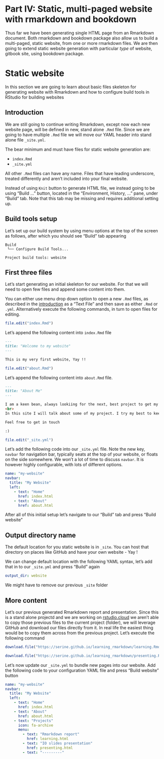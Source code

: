# Part IV: Static, multi-paged website with rmarkdown and bookdown {- #static-website}

Thus far we have been generating single HTML page from an Rmarkdown document. Both rmarkdown and bookdown package also allow us to build a multi-paged, static website, from one or more rmarkdown files. We are then going to extend static website generation with particular _type_ of website, gitbook site, using bookdown package.

# Static website

In this section we are going to learn about basic files skeleton for generating website with Rmarkdown and how to configure build tools in RStudio for building websites

## Introduction

We are still going to continue writing Rmarkdown, except now each new website page, will be defined in new, stand alone `.Rmd` file. Since we are going to have multiple `.Rmd` file we will move our YAML header into stand alone file `_site.yml`.

The bear minimum and must have files for static website generation are:

- `index.Rmd`
- `_site.yml`

All other `.Rmd` files can have any name. Files that have leading underscore, treated differently and aren't included into your final website.

Instead of using `Knit` button to generate HTML file, we instead going to be using "Build ..." button, located in the "Environment, History, ..." pane, under "Build" tab. Note that this tab may be missing and requires additional setting up.


## Build tools setup

Let's set up our build system by using menu options at the top of the screen as follows, after which you should see "Build" tab appearing

```
Build
 └── Configure Build Tools...
 
Project build tools: website
```

## First three files

Let's start generating an initial skeleton for our website. For that we will need to open few files and append some content into them.

You can either use menu drop down option to open a new `.Rmd` files, as described in the [introduction](#intro1) as a "Text File" and then save as either `.Rmd` or `.yml`. Alternatively execute the following commands, in turn to open files for editing.

```r
file.edit("index.Rmd")
```

Let's append the following content into `index.Rmd` file

```markdown
---
title: "Welcome to my website"
---

This is my very first website, Yay !!
```

```r
file.edit("about.Rmd")
```

Let's append the following content into `about.Rmd` file. 

```markdown
---
title: "About Me"
---

I am a keen bean, always lookiing for the next, best project to get my hands into. 
<br>
In this site I will talk about some of my project. I try my best to keep all of my code version with git and shared via GitHub platform

Feel free to get in touch

:)
```

```r
file.edit("_site.yml")
```

Let's add the following code into our `_site.yml` file. Note the new key, `navbar` for navigation bar, typically seats at the top of your website, or floats on the side somewhere. We won't a lot of time to discuss `navbar`. It is however highly configurable, with lots of different options.

```YAML
name: "my-website"
navbar:
  title: "My Website"
  left:
    - text: "Home"
      href: index.html
    - text: "About"
      href: about.html
```

After all of this initial setup let's navigate to our "Build" tab and press "Build website"

## Output directory name

The default location for you static website is in `_site`. You can host that directory on places like GitHub and have your own website - Yay !

We can change default location with the following YAML syntax, let's add that in to our `_site.yml` and press "Build" again

```YAML
output_dir: website
```

We might have to remove our previous `_site` folder

## More content

Let's our previous generated Rmarkdown report and presentation. Since this is a stand alone projectd and we are working on [rstudio.cloud](https://rstudio.cloud) we aren't able to copy those previous files to the current project (folder), we will leverage GitHub and download our files directly from it. In real life the easiest thing would be to copy them across from the previous project. Let's execute the following command

```r
download.file("https://serine.github.io/learning_rmarkdown/learning.Rmd", destfile = "learning.Rmd")
```

```r
download.file("https://serine.github.io/learning_rmarkdown/presenting.Rmd", destfile = "presenting.Rmd")
```

Let's now update our `_site.yml` to bundle new pages into our website. Add the following code to your configuration YAML file and press "Build website" button

```YAML
name: "my-website"
navbar:
  title: "My Website"
  left:
    - text: "Home"
      href: index.html
    - text: "About"
      href: about.html
    - text: "Projects"
      icon: fa-archive
      menu:
        - text: "Rmarkdown report"
          href: learning.html
        - text: "IO slides presentation"
          href: presenting.html
        - text: "---------"
```
